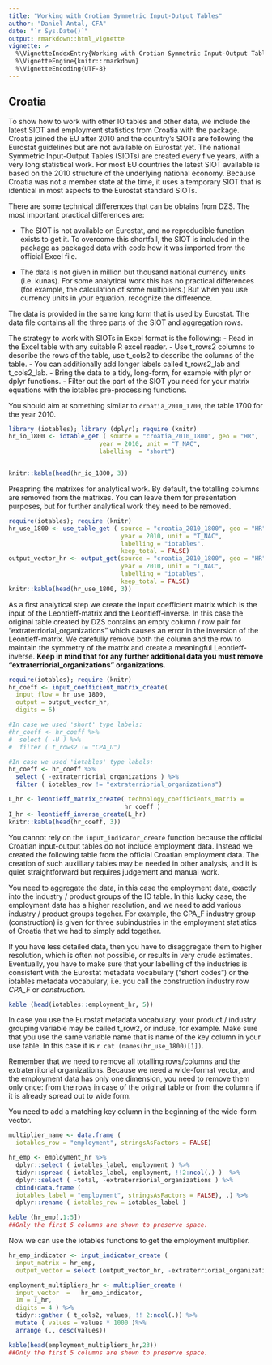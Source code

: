```yaml
---
title: "Working with Crotian Symmetric Input-Output Tables"
author: "Daniel Antal, CFA"
date: "`r Sys.Date()`"
output: rmarkdown::html_vignette
vignette: >
  %\VignetteIndexEntry{Working with Crotian Symmetric Input-Output Tables}
  %\VignetteEngine{knitr::rmarkdown}
  %\VignetteEncoding{UTF-8}
---
```


## Croatia

To show how to work with other IO tables and other data, we include the latest SIOT and employment statistics from Croatia with the package.  Croatia joined the EU after 2010 and the country's SIOTs are following the Eurostat guidelines but are not available on Eurostat yet. The national Symmetric Input-Output Tables (SIOTs) are created every five years, with a very long statistical work.  For most EU countries the latest SIOT available is based on the 2010 structure of the underlying national economy.  Because Croatia was not a member state at the time, it uses a temporary SIOT that is identical in most aspects to the Eurostat standard SIOTs. 

There are some technical differences that can be obtains from DZS. 
The most important practical differences are:

* The SIOT is not available on Eurostat, and no reproducible function exists to get it. To overcome this shortfall, the SIOT is included in the package as packaged data with code how it was imported from the official Excel file.

* The data is not given in million but thousand national currency units (i.e. kunas).  For some analytical work this has no practical differences (for example, the calculation of some multipliers.)  But when you use currency units in your equation, recognize the difference. 

The data is provided in the same long form that is used by Eurostat. The data file contains all the three parts of the SIOT and aggregation rows. 

The strategy to work with SIOTs in Excel format is the following:
-	Read in the Excel table with any suitable R excel reader. 
-	Use t_rows2 columns to describe the rows of the table, use t_cols2 to describe the columns of the table.
-	You can additionally add longer labels called t_rows2_lab and t_cols2_lab.
-	Bring the data to a tidy, long-form, for example with plyr or dplyr functions.
-	Filter out the part of the SIOT you need for your matrix equations with the iotables pre-processing functions. 

You should aim at something similar to `croatia_2010_1700`, the table 1700 for the year 2010. 

```r
library (iotables); library (dplyr); require (knitr)
hr_io_1800 <- iotable_get ( source = "croatia_2010_1800", geo = "HR",
                         year = 2010, unit = "T_NAC", 
                         labelling  = "short")


knitr::kable(head(hr_io_1800, 3))
```

Preapring the matrixes for analytical work. By default, the totalling columns are removed from the matrixes. You can leave them for presentation purposes, but for further analytical work they need to be removed.

```r
require(iotables); require (knitr)
hr_use_1800 <- use_table_get ( source = "croatia_2010_1800", geo = "HR",
                               year = 2010, unit = "T_NAC", 
                               labelling = "iotables", 
                               keep_total = FALSE)
output_vector_hr <- output_get(source = "croatia_2010_1800", geo = "HR",
                               year = 2010, unit = "T_NAC", 
                               labelling = "iotables", 
                               keep_total = FALSE)
knitr::kable(head(hr_use_1800, 3))
```

As a first analytical step we create the input coefficient matrix which is the input of the Leontieff-matrix and the Leontieff-inverse. In this case the original table created by DZS contains an empty column / row pair for "extraterriorial_organizations" which causes an error in the inversion of the Leontieff-matrix. We carefully remove both the column and the row to maintain the symmetry of the matrix and create a meaningful Leontieff-inverse. **Keep in mind that for any further additional data you must remove "extraterriorial_organizations" organizations.**

```r
require(iotables); require (knitr)
hr_coeff <- input_coefficient_matrix_create( 
  input_flow = hr_use_1800,
  output = output_vector_hr, 
  digits = 6)

#In case we used 'short' type labels:
#hr_coeff <- hr_coeff %>%
#  select ( -U ) %>%
#  filter ( t_rows2 != "CPA_U")

#In case we used 'iotables' type labels:
hr_coeff <- hr_coeff %>%
  select ( -extraterriorial_organizations ) %>%
  filter ( iotables_row != "extraterriorial_organizations")

L_hr <- leontieff_matrix_create( technology_coefficients_matrix =
                                hr_coeff )
I_hr <- leontieff_inverse_create(L_hr)
knitr::kable(head(hr_coeff, 3))
```

You cannot rely on the `input_indicator_create` function because the official Croatian input-output tables do not include employment data. Instead we created the following table from the official Croatian employment data. The creation of such auxilliary tables may be needed in other analysis, and it is quiet straightforward but requires judgement and manual work. 

You need to aggregate the data, in this case the employment data, exactly into the industry / product groups of the IO table. In this lucky case, the employment data has a higher resolution, and we need to add various industry / product groups togeher. For example, the CPA_F industry group (construction) is given for three subindustries in the employment statistics of Croatia that we had to simply add together. 

If you have less detailed data, then you have to disaggregate them to higher resolution, which is often not possible, or results in very crude estimates.  Eventually, you have to make sure that your labelling of the industries is consistent with the Eurostat metadata vocabulary ("short codes") or the iotables metadata vocabulary, i.e. you call the construction industry row *CPA_F* or *construction*.

```r
kable (head(iotables::employment_hr, 5))
```

In case you use the Eurostat metadata vocabulary, your product / industry grouping variable may be called t_row2, or induse, for example. Make sure that you use the same variable name that is name of the key column in your use table. In this case it is `r cat (names(hr_use_1800)[1])`.

Remember that we need to remove all totalling rows/columns and the extraterritorial organizations. Because we need a wide-format vector, and the employment data has only one dimension, you need to remove them only once: from the rows in case of the original table or from the columns if it is already spread out to wide form. 

You need to add a matching key column in the beginning of the wide-form vector.

```r
multiplier_name <- data.frame ( 
  iotables_row = "employment", stringsAsFactors = FALSE)

hr_emp <- employment_hr %>%
  dplyr::select ( iotables_label, employment ) %>%
  tidyr::spread ( iotables_label, employment, !!2:ncol(.) )  %>%
  dplyr::select ( -total, -extraterriorial_organizations ) %>%  
  cbind(data.frame ( 
  iotables_label = "employment", stringsAsFactors = FALSE), .) %>%
  dplyr::rename ( iotables_row = iotables_label )

kable (hr_emp[,1:5])
##Only the first 5 columns are shown to preserve space.
```

Now we can use the iotables functions to get the employment multiplier.

```r
hr_emp_indicator <- input_indicator_create (
  input_matrix = hr_emp, 
  output_vector = select (output_vector_hr, -extraterriorial_organizations  )                        )

employment_multipliers_hr <- multiplier_create ( 
  input_vector  =   hr_emp_indicator,
  Im = I_hr, 
  digits = 4 ) %>%
  tidyr::gather ( t_cols2, values, !! 2:ncol(.)) %>%
  mutate ( values = values * 1000 )%>%
  arrange (., desc(values))

kable(head(employment_multipliers_hr,23))
##Only the first 5 columns are shown to preserve space.
```
